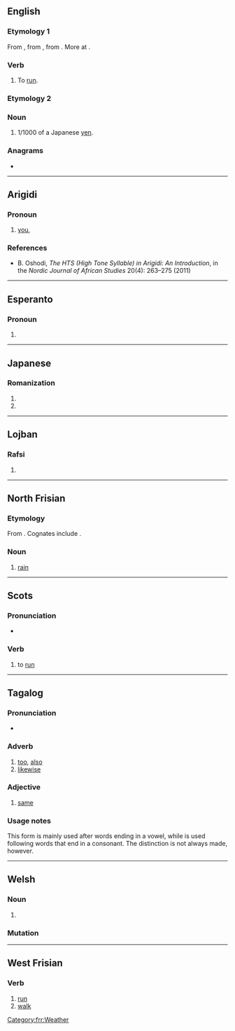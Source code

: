 {{also|Rin|Rín|-rin|rin-}}
==English==

===Etymology 1===
From {{inh|en|enm|rinnen}}, from {{inh|en|ang|rinnan||to run}}, from {{inh|en|gem-pro|*rinnaną||to run}}. More at {{m|en|run}}.

===Verb===
{{en-verb|rins|rinning|ran|run}}

# {{lb|en|ambitransitive|dialectal}} To [[run]].

===Etymology 2===

===Noun===
{{en-noun|rin}}

# 1/1000 of a Japanese [[yen]].

===Anagrams===
* {{anagrams|en|INR|N. Ir.|NIR|NRI|Nri}}

----

==Arigidi==

===Pronoun===
{{head|aqg|pronoun}}

# [[you]], {{n-g|second person singular pronoun, as object}}

===References===
* B. Oshodi, ''The HTS (High Tone Syllable) in Arigidi: An Introduction'', in the ''Nordic Journal of African Studies'' 20(4): 263–275 (2011)

----

==Esperanto==

===Pronoun===
{{head|eo|pronoun form}}

# {{eo-form of|ri|n-pron}}

----

==Japanese==

===Romanization===
{{ja-romaji}}

# {{ja-romanization of|りん}}
# {{ja-romanization of|リン}}

----

==Lojban==

===Rafsi===
{{jbo-rafsi}}

# {{jbo-rafsi of|krinu}}

----

==North Frisian==

===Etymology===
From {{inh|frr|ofs|rein}}. Cognates include {{cog|fy|rein}}.

===Noun===
{{head|frr|noun|g=m}}

# {{lb|frr|Mooring and Föhr-Amrum dialects}} [[rain]]
#: {{ux|frr|en smitjenen '''rin'''|heavy '''rain'''}}
#: {{ux|frr|Det liket efter '''rin'''.|It looks like '''rain'''.}}

[[Category:frr:Weather]]

----

==Scots==

===Pronunciation===
* {{IPA|/rɪn/|lang=sco}}

===Verb===
{{sco-verb|rins|rinnin|run|run}}

# {{lb|sco|South Scots}} to [[run]]

----

==Tagalog==
{{attention|tl|entry created by non-native speaker; please check}}

===Pronunciation===
* {{IPA|/ɾin/|lang=tl}}

===Adverb===
{{head|tl|adverb}}

# [[too]], [[also]]
# [[likewise]]

===Adjective===
{{head|tl|adjective}}

# [[same]]

===Usage notes===
This form is mainly used after words ending in a vowel, while {{m|tl|din}} is used following words that end in a consonant. The distinction is not always made, however.

----

==Welsh==

===Noun===
{{head|cy|mutated noun}}

# {{soft mutation of|rhin|lang=cy}}

===Mutation===
{{cy-mut-auto|rhin}}

----

==West Frisian==

===Verb===
{{head|fy|verb form}}

# [[run]]
# [[walk]]